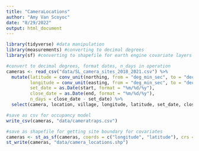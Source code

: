 ```yaml
---
title: "CameraLocations"
author: "Amy Van Scoyoc"
date: "8/29/2022"
output: html_document
---
```


```r
library(tidyverse) #data manipulation
library(measurements) #converting to decimal degrees
library(sf) #converting to shapefile for earth engine covariate layers
```
```r
#convert to decimal degrees, format dates, n_days in operation
cameras <- read_csv("data/SL_camera_sites_2018_2021.csv") %>%
  mutate(latitude = conv_unit(northing, from = "deg_min_sec", to = "dec_deg") %>% as.numeric(),
         longitude = conv_unit(easting, from = "deg_min_sec", to = "dec_deg") %>% as.numeric(), 
         set_date = as.Date(start, format = "%m/%d/%y"),
         close_date = as.Date(end, format = "%m/%d/%y"), 
         n_days = close_date - set_date) %>% 
  select(camera, location, village, longitude, latitude, set_date, close_date, n_days, elevation)

#save as csv for occupancy model
write_csv(cameras, "data/cameratraps.csv")

#save as shapefile for getting site boundary for covariates
cameras <- st_as_sf(cameras, coords = c("longitude", "latitude"), crs = 4326)
st_write(cameras, "data/camera_locations.shp")
```



